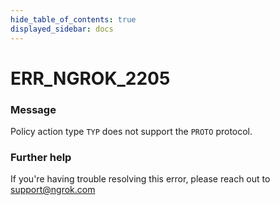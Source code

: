 ```yaml
---
hide_table_of_contents: true
displayed_sidebar: docs
---
```



# ERR_NGROK_2205

### Message
Policy action type `TYP` does not support the `PROTO` protocol.

<ErrorDetails error='err_ngrok_2205' />


### Further help
If you're having trouble resolving this error, please reach out to [support@ngrok.com](mailto:support@ngrok.com?subject=Help%20with%20ERR_NGROK_2205)

